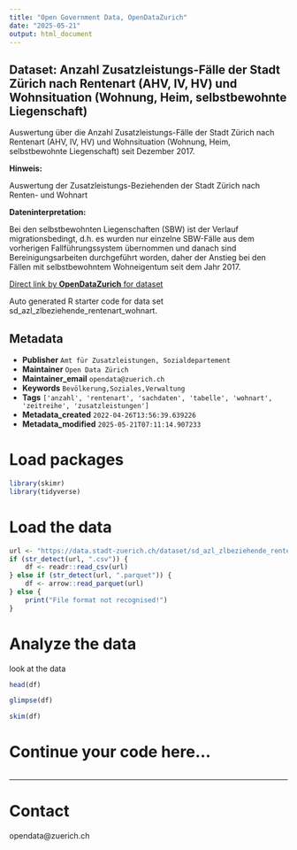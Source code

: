 ```yaml
---
title: "Open Government Data, OpenDataZurich"
date: "2025-05-21"
output: html_document
---
```


## Dataset: Anzahl Zusatzleistungs-Fälle der Stadt Zürich nach Rentenart (AHV, IV, HV) und Wohnsituation (Wohnung, Heim, selbstbewohnte Liegenschaft)

Auswertung über die Anzahl Zusatzleistungs-Fälle der Stadt Zürich nach Rentenart (AHV, IV, HV) und Wohnsituation (Wohnung, Heim, selbstbewohnte Liegenschaft) seit Dezember 2017. 


**Hinweis:**

Auswertung der Zusatzleistungs-Beziehenden der Stadt Zürich nach Renten- und Wohnart

[]()

**Dateninterpretation:**

Bei den selbstbewohnten Liegenschaften (SBW) ist der Verlauf migrationsbedingt, d.h. es wurden nur einzelne SBW-Fälle aus dem vorherigen Fallführungssystem übernommen und danach sind Bereinigungsarbeiten durchgeführt worden, daher der Anstieg bei den Fällen mit selbstbewohntem Wohneigentum seit dem Jahr 2017.

[]()



[Direct link by **OpenDataZurich** for dataset](https://data.stadt-zuerich.ch/dataset/sd_azl_zlbeziehende_rentenart_wohnart)

Auto generated R starter code for data set sd_azl_zlbeziehende_rentenart_wohnart.

## Metadata

- **Publisher** `Amt für Zusatzleistungen, Sozialdepartement`
- **Maintainer** `Open Data Zürich`
- **Maintainer_email** `opendata@zuerich.ch`
- **Keywords** `Bevölk­erung,Soziales,Ver­walt­ung`
- **Tags** `['anzahl', 'rentenart', 'sachdaten', 'tabelle', 'wohnart', 'zeitreihe', 'zusatzleistungen']`
- **Metadata_created** `2022-04-26T13:56:39.639226`
- **Metadata_modified** `2025-05-21T07:11:14.907233`


# Load packages

```r
library(skimr)
library(tidyverse)
```

# Load the data

```r
url <- "https://data.stadt-zuerich.ch/dataset/sd_azl_zlbeziehende_rentenart_wohnart/download/sd_azl_zlbeziehende_rentenart_wohnart.csv"
if (str_detect(url, ".csv")) {
    df <- readr::read_csv(url)
} else if (str_detect(url, ".parquet")) {
    df <- arrow::read_parquet(url)
} else {
    print("File format not recognised!")
}
```

# Analyze the data

look at the data
```r
head(df)
```

```r
glimpse(df)
```

```r
skim(df)
```

# Continue your code here...

```r

```

------------------------------------------------------------------------

# Contact

opendata@zuerich.ch
